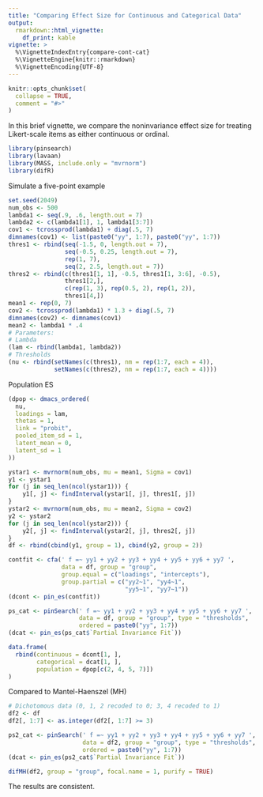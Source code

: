 ```yaml
---
title: "Comparing Effect Size for Continuous and Categorical Data"
output:
  rmarkdown::html_vignette:
    df_print: kable
vignette: >
  %\VignetteIndexEntry{compare-cont-cat}
  %\VignetteEngine{knitr::rmarkdown}
  %\VignetteEncoding{UTF-8}
---
```


```r
knitr::opts_chunk$set(
  collapse = TRUE,
  comment = "#>"
)
```

In this brief vignette, we compare the noninvariance effect size for treating Likert-scale items as either continuous or ordinal. 

```r
library(pinsearch)
library(lavaan)
library(MASS, include.only = "mvrnorm")
library(difR)
```

Simulate a five-point example

```r
set.seed(2049)
num_obs <- 500
lambda1 <- seq(.9, .6, length.out = 7)
lambda2 <- c(lambda1[1], 1, lambda1[3:7])
cov1 <- tcrossprod(lambda1) + diag(.5, 7)
dimnames(cov1) <- list(paste0("yy", 1:7), paste0("yy", 1:7))
thres1 <- rbind(seq(-1.5, 0, length.out = 7),
                seq(-0.5, 0.25, length.out = 7),
                rep(1, 7),
                seq(2, 2.5, length.out = 7))
thres2 <- rbind(c(thres1[1, 1], -0.5, thres1[1, 3:6], -0.5),
                thres1[2,],
                c(rep(1, 3), rep(0.5, 2), rep(1, 2)),
                thres1[4,])
mean1 <- rep(0, 7)
cov2 <- tcrossprod(lambda1) * 1.3 + diag(.5, 7)
dimnames(cov2) <- dimnames(cov1)
mean2 <- lambda1 * .4
# Parameters:
# Lambda
(lam <- rbind(lambda1, lambda2))
# Thresholds
(nu <- rbind(setNames(c(thres1), nm = rep(1:7, each = 4)),
             setNames(c(thres2), nm = rep(1:7, each = 4))))
```

Population ES

```r
(dpop <- dmacs_ordered(
  nu,
  loadings = lam,
  thetas = 1,
  link = "probit",
  pooled_item_sd = 1,
  latent_mean = 0,
  latent_sd = 1
))
```


```r
ystar1 <- mvrnorm(num_obs, mu = mean1, Sigma = cov1)
y1 <- ystar1
for (j in seq_len(ncol(ystar1))) {
    y1[, j] <- findInterval(ystar1[, j], thres1[, j])
}
ystar2 <- mvrnorm(num_obs, mu = mean2, Sigma = cov2)
y2 <- ystar2
for (j in seq_len(ncol(ystar2))) {
    y2[, j] <- findInterval(ystar2[, j], thres2[, j])
}
df <- rbind(cbind(y1, group = 1), cbind(y2, group = 2))
```

```r
contfit <- cfa(' f =~ yy1 + yy2 + yy3 + yy4 + yy5 + yy6 + yy7 ',
               data = df, group = "group",
               group.equal = c("loadings", "intercepts"),
               group.partial = c("yy2~1", "yy4~1",
                                 "yy5~1", "yy7~1"))
(dcont <- pin_es(contfit))

ps_cat <- pinSearch(' f =~ yy1 + yy2 + yy3 + yy4 + yy5 + yy6 + yy7 ',
                    data = df, group = "group", type = "thresholds",
                    ordered = paste0("yy", 1:7))
(dcat <- pin_es(ps_cat$`Partial Invariance Fit`))
```

```r
data.frame(
  rbind(continuous = dcont[1, ],
        categorical = dcat[1, ],
        population = dpop[c(2, 4, 5, 7)])
)
```

Compared to Mantel-Haenszel (MH)

```r
# Dichotomous data (0, 1, 2 recoded to 0; 3, 4 recoded to 1)
df2 <- df
df2[, 1:7] <- as.integer(df2[, 1:7] >= 3)
```

```r
ps2_cat <- pinSearch(' f =~ yy1 + yy2 + yy3 + yy4 + yy5 + yy6 + yy7 ',
                     data = df2, group = "group", type = "thresholds",
                     ordered = paste0("yy", 1:7))
(dcat <- pin_es(ps2_cat$`Partial Invariance Fit`))
```

```r
difMH(df2, group = "group", focal.name = 1, purify = TRUE)
```

The results are consistent.